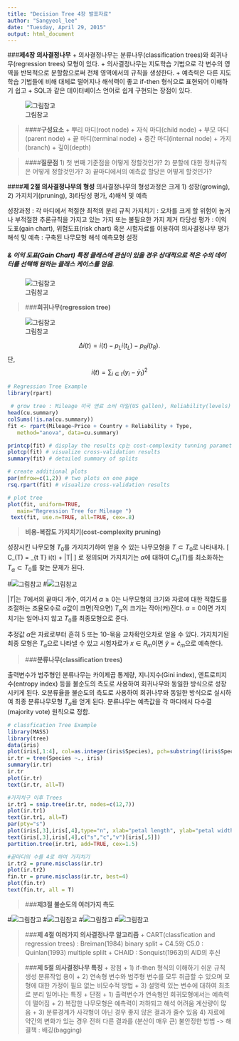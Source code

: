 ```yaml
---
title: "Decision Tree 4장 발표자료"
author: "Sangyeol_lee"
date: "Tuesday, April 29, 2015"
output: html_document
---
```


###**제4장 의사결정나무** 
 + 의사결정나무는 분류나무(classification trees)와 회귀나무(regression trees) 모형이 있다.
 + 의사결정나무는 지도학습 기법으로 각 변수의 영역을 반복적으로 분할함으로써 전체 영역에서의 규칙을 생성한다.
 + 예측력은 다른 지도학습 기법들에 비해 대체로 떨어지나 해석력이 좋고 if-then 형식으로 표현되어 이해하기 쉽고
 + SQL과 같은 데이터베이스 언어로 쉽게 구현되는 장점이 있다.

![그림참고](http://dms.irb.hr/tutorial/images/dtree_image.gif)

> ####**구성요소**
 + 뿌리 마디(root node)
 + 자식 마디(child node)
 + 부모 마디(parent node)
 + 끝 마디(terminal node)
 + 중간 마디(internal node)
 + 가지(branch)
 + 깊이(depth)

> ####**질문점**
 1) 첫 번째 기준점을 어떻게 정할것인가?
 2) 분할에 대한 정치규칙은 어떻게 정할것인가?
 3) 끝마디에서의 예측값 할당은 어떻게 할것인가? 

####**제 2절 의사결정나무의 형성**
  의사결정나무의 형성과정은 크게 1) 성장(growing), 2) 가지치기(pruning), 3)타당성 평가, 4)해석 및 예측
  
  성장과정 : 각 마디에서 적절한 최적의 분리 규칙 
  가지치기 : 오차를 크게 할 위험이 높거나 부적절한 추론규칙을 가지고 있는 가지 또는 불필요한 가지 제거
  타당성 평가 : 이익도표(gain chart), 위험도표(risk chart) 혹은 시험자료를 이용하여 의사결정나무 평가
  해석 및 예측 : 구축된 나무모형 해석 예측모형 설정

##### & 이익 도표(Gain Chart) 특정 클래스에 관심이 있을 경우 상대적으로 적은 수의 데이터를 선택해 원하는 클래스 케이스를 얻음.
![그림참고](http://www.saedsayad.com/images/Chart_Gain_3.png)


>###**회귀나무(regression tree)**

![그림참고](http://f.hypotheses.org/wp-content/blogs.dir/253/files/2013/01/arbre-gini-x1-x2-encore.png)

$$
  \Delta i(t) = i(t) - p_L i(t_L) - p_R i(t_R). 
$$
단, $$i(t)=\sum_{i \in t}(y_i - \bar y_t)^2$$  

```r
# Regression Tree Example
library(rpart)

 # grow tree : Mileage 미국 연료 소비 마일(US gallon), Reliability(levels), Type(a factor with levels Compact Large Medium Small Sporty Van)
head(cu.summary)
colSums(!is.na(cu.summary))
fit <- rpart(Mileage~Price + Country + Reliability + Type, 
   method="anova", data=cu.summary)

printcp(fit) # display the results cp는 cost-complexity tunning parameter, xerror는 cross-validation error
plotcp(fit) # visualize cross-validation results 
summary(fit) # detailed summary of splits

# create additional plots 
par(mfrow=c(1,2)) # two plots on one page 
rsq.rpart(fit) # visualize cross-validation results   

# plot tree 
plot(fit, uniform=TRUE, 
   main="Regression Tree for Mileage ")
 text(fit, use.n=TRUE, all=TRUE, cex=.8)

```

> **비용-복잡도 가지치기(cost-complexity pruning)**

성장시킨 나무모형  $T_0$를 가지치기하여 얻을  수 있는 나무모형을 $T \subset T_0$로 나타내자. 
\[ C_\alpha(T) = \sum_{t \in \tilde T} i(t) + \alpha |T| \]
로 정의되며 가지치기는 $\alpha$에 대하여  $C_\alpha(T)$를 최소화하는 $T_\alpha \subset T_0$를 찾는 문제가 된다.

#![그림참고](http://www.ucl.ac.uk/~ucfbpve/papers/VermeeschGCA2006/W3441-rev33x.png)
#![그림참고](http://www.ucl.ac.uk/~ucfbpve/papers/VermeeschGCA2006/W3441-rev34x.png)

$|T|$는 $T$에서의 끝마디 개수, 
여기서 $\alpha \geq 0$는 나무모형의 크기와 자료에 대한 적합도를 조절하는 조율모수로 $\alpha$값이 크면(작으면) $T_\alpha$의 크기는 작아(커)진다.
$\alpha=0$이면 가지치기는 일어나지 않고 $T_0$를 최종모형으로 준다.

추정값 $\hat{\alpha}$은 자료로부터 흔히 5 또는 10-묶음 교차확인오차로 얻을  수 있다. 가지치기된 최종 모형은 $T_{\hat{\alpha}}$으로 나타낼  수 있고
시험자료가 ${x}\in R_m$이면 $\hat{y}=\hat{c}_m$으로 예측한다.

>###**분류나무(classification trees)**

출력변수가 범주형인 분류나무는 카이제곱 통계량, 지니지수(Gini index), 엔트로피지수(entropy index) 등을 불순도의 측도로 사용하여 회귀나무와 동일한 방식으로 성장시키게 된다. 오분류율을 불순도의 측도로 사용하여 회귀나무와 동일한 방식으로 실시하여 최종 분류나무모형 $T_{\hat{\alpha}}$을 얻게 된다. 분류나무는 예측값을 각 마디에서 다수결(majority vote) 원칙으로 정함.

```r
# classfication Tree Example
library(MASS)
library(tree)
data(iris)
plot(iris[,1:4], col=as.integer(iris$Species), pch=substring((iris$Species),1,1))
ir.tr = tree(Species ~., iris)
summary(ir.tr)
ir.tr
plot(ir.tr)
text(ir.tr, all=T)

#가지치구 이후 Trees
ir.tr1 = snip.tree(ir.tr, nodes=c(12,7))
plot(ir.tr1)
text(ir.tr1, all=T)
par(pty="s")
plot(iris[,3],iris[,4],type="n", xlab="petal length", ylab="petal width")
text(iris[,3],iris[,4],c("s","c","v")[iris[,5]])
partition.tree(ir.tr1, add=TRUE, cex=1.5)

#끝마디의 수를 4로 하여 가지치기
ir.tr2 = prune.misclass(ir.tr)
plot(ir.tr2)
fin.tr = prune.misclass(ir.tr, best=4)
plot(fin.tr)
text(fin.tr, all = T)

```

>###**제3절 불순도의 여러가지 측도**

#![그림참고](http://images.se2.naver.com/smedit/2012/9/17/h774yvrrdkixqd.jpg)
#![그림참고](http://academic.uprm.edu/wrolke/esma6665/graphs/disc15.png)
#![그림참고](http://academic.uprm.edu/wrolke/esma6665/graphs/disc16.png)
#![그림참고](https://www.projectrhea.org/rhea/images/5/52/Impurity_Old_Kiwi.jpg)

>###**제 4절 여러가지 의사결정나무 알고리즘**
  + CART(classfication and regression trees) : Breiman(1984) binary split
  + C4.5와 C5.0 : Quinlan(1993) multiple splilt
  + CHAID : Sonquist(1963)의 AID의 후신

>###**제 5절 의사결정나무 특징**
  + 장점
     + 1) if-then 형식의 이해하기 쉬운 규칙 생성 분류작업 용이
     + 2) 연속형 변수와 범주형 변수를 모두 취급할 수 있으며 모형에 대한 가정이 필요 없는 비모수적 방법
     + 3) 설명력 있는 변수에 대하여 최초로 분리 일어나는 특징 
  + 단점
     + 1) 출력변수가 연속형인 회귀모형에서는 예측력이 떨어짐
     + 2) 복잡한 나무모형은 예측력이 저하되고 해석 어려움 계산량이 많음
     + 3) 분류경계가 사각형이 아닌 경우 좋지 않은 결과가 줄수 있음
           4) 자료에 약간의 변화가 있는 경우 전혀 다른 결과를 (분산이 매우 큰) 불안정한 방법 -> 해결책 : 배깅(bagging)
